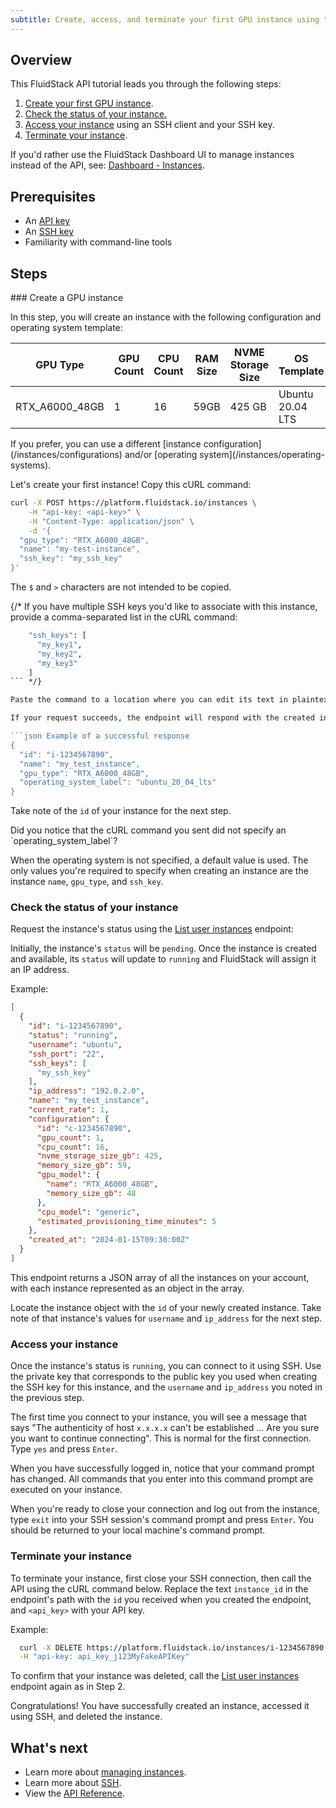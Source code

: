```yaml
---
subtitle: Create, access, and terminate your first GPU instance using the FluidStack API
---
```


## Overview

This FluidStack API tutorial leads you through the following steps:

1. [Create your first GPU instance](#create-a-gpu-instance).
2. [Check the status of your instance.](#check-the-status-of-your-instance)
2. [Access your instance](#access-your-instance) using an SSH client and your SSH key.
3. [Terminate your instance](#terminate-your-instance).

<Tip>If you'd rather use the FluidStack Dashboard UI to manage instances instead of the API, see: [Dashboard - Instances](/dashboard/instances).</Tip>

## Prerequisites

- An [API key](/dashboard/api-keys)
- An [SSH key](/dashboard/ssh-keys)
- Familiarity with command-line tools

## Steps

<Steps>
### Create a GPU instance

In this step, you will create an instance with the following configuration and operating system template:

| GPU Type         | GPU Count | CPU Count | RAM Size | NVME Storage Size | OS Template
|------------------|-----------|-----------|----------|-------------------|-----------------
| RTX_A6000_48GB   | 1         | 16        | 59GB     | 425 GB            | Ubuntu 20.04 LTS

<Note>
  If you prefer, you can use a different [instance configuration](/instances/configurations) and/or [operating system](/instances/operating-systems).
</Note>

Let's create your first instance! Copy this cURL command:

```bash cURL command
curl -X POST https://platform.fluidstack.io/instances \
    -H "api-key: <api-key>" \
    -H "Content-Type: application/json" \
    -d '{
  "gpu_type": "RTX_A6000_48GB",
  "name": "my-test-instance",
  "ssh_key": "my_ssh_key"
}'
```

<Warning>The `$` and `>` characters are not intended to be copied.</Warning>

{/* If you have multiple SSH keys you'd like to associate with this instance, provide a comma-separated list in the cURL command:

```bash Multiple SSH keys example {2-4}
    "ssh_keys": [
      "my_key1",
      "my_key2",
      "my_key3"
    ]
``` */}

Paste the command to a location where you can edit its text in plaintext format, such as a code editor. Replace the text `<api_key>` with your API key, and `my_ssh_key` with the name of an SSH key on your account. 

If your request succeeds, the endpoint will respond with the created instance's `id`, `name`, `gpu_type`, and `operating_system_label`:

```json Example of a successful response
{
  "id": "i-1234567890",
  "name": "my_test_instance",
  "gpu_type": "RTX_A6000_48GB",
  "operating_system_label": "ubuntu_20_04_lts"
}
```
Take note of the `id` of your instance for the next step.

<Note>
Did you notice that the cURL command you sent did not specify an `operating_system_label`? 

When the operating system is not specified, a default value is used. The only values you're required to specify when creating an instance are the instance `name`, `gpu_type`, and `ssh_key`.
</Note>

### Check the status of your instance

Request the instance's status using the [List user instances](/api-reference/instances/list) endpoint:

<EndpointRequestSnippet endpoint="GET /instances" />

Initially, the instance's `status` will be `pending`. Once the instance is created and available, its `status` will update to `running` and FluidStack will assign it an IP address.

Example:
```json A response that shows a running instance
[
  {
    "id": "i-1234567890",
    "status": "running",
    "username": "ubuntu",
    "ssh_port": "22",
    "ssh_keys": [
      "my_ssh_key"
    ],
    "ip_address": "192.0.2.0",
    "name": "my_test_instance",
    "current_rate": 1,
    "configuration": {
      "id": "c-1234567890",
      "gpu_count": 1,
      "cpu_count": 16,
      "nvme_storage_size_gb": 425,
      "memory_size_gb": 59,
      "gpu_model": {
        "name": "RTX_A6000_48GB",
        "memory_size_gb": 48
      },
      "cpu_model": "generic",
      "estimated_provisioning_time_minutes": 5
    },
    "created_at": "2024-01-15T09:30:00Z"
  }
]

```

This endpoint returns a JSON array of all the instances on your account, with each instance represented as an object in the array. 

Locate the instance object with the `id` of your newly created instance. Take note of that instance's values for `username` and `ip_address` for the next step.

### Access your instance 

Once the instance's status is `running`, you can connect to it using SSH. Use the private key that corresponds to the public key you used when creating the SSH key for this instance, and the `username` and `ip_address` you noted in the previous step. 

<Markdown src="../../snippets/connect-with-ssh.mdx" />

<Note>The first time you connect to your instance, you will see a message that says "The authenticity of host `x.x.x.x` can't be established ... Are you sure you want to continue connecting". This is normal for the first connection. Type `yes` and press `Enter`.</Note>

When you have successfully logged in, notice that your command prompt has changed. All commands that you enter into this command prompt are executed on your instance.

When you're ready to close your connection and log out from the instance, type `exit` into your SSH session's command prompt and press `Enter`. You should be returned to your local machine's command prompt.

### Terminate your instance

To terminate your instance, first close your SSH connection, then call the API using the cURL command below. Replace the text `instance_id` in the endpoint's path with the `id` you received when you created the endpoint, and `<api_key>` with your API key.

<EndpointRequestSnippet endpoint="DELETE /instances/:instance_id" />

Example:

```bash title="Example request"
  curl -X DELETE https://platform.fluidstack.io/instances/i-1234567890 \
  -H "api-key: api_key_j123MyFakeAPIKey"
```

To confirm that your instance was deleted, call the [List user instances](/api-reference/instances/list) endpoint again as in Step 2.

</Steps>

Congratulations! You have successfully created an instance, accessed it using SSH, and deleted the instance. 

## What's next

- Learn more about [managing instances](/instances/manage).
- Learn more about [SSH](/ssh/what-is-ssh).
- View the [API Reference](/api-reference).